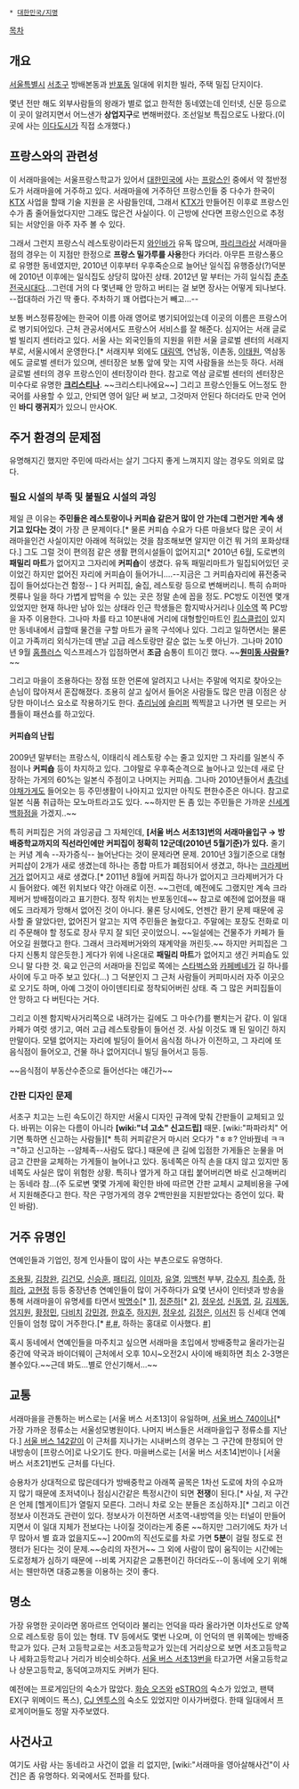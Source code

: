  * [[대한민국/지명]]

[[목차]]
== 개요 ==
[[서울특별시]] [[서초구]] 방배본동과 [[반포동]] 일대에 위치한 빌라, 주택 밀집 단지이다.

몇년 전만 해도 외부사람들의 왕래가 별로 없고 한적한 동네였는데 인터넷, 신문 등으로 이 곳이 알려지면서 어느샌가 '''상업지구'''로 변해버렸다. 조선일보 특집으로도 나왔다.(이곳에 사는 [[이다도시]]가 직접 소개했다.)

== 프랑스와의 관련성 ==
이 서래마을에는 서울프랑스학교가 있어서 [[대한민국]]에 사는 [[프랑스]]인 중에서 약 절반정도가 서래마을에 거주하고 있다. 서래마을에 거주하던 프랑스인들 중 다수가 한국이 [[KTX]] 사업을 할때 기술 지원을 온 사람들인데, 그래서 [[KTX]]가 만들어진 이후로 프랑스인 수가 좀 줄어들었다지만 그래도 많은건 사실이다. 이 근방에 산다면 프랑스인으로 추정되는 서양인을 아주 자주 볼 수 있다.

그래서 그런지 프랑스식 레스토랑이라든지 [[와인]]바가 유독 많으며, [[파리크라상]] 서래마을점의 경우는 이 지점만 한정으로 '''프랑스 밀가루를 사용'''한다 카더라. 아무튼 프랑스풍으로 유명한 동네였지만, 2010년 이후부터 우후죽순으로 늘어난 일식집 유행증상(?)덕분에 2010년 이후에는 일식집도 상당히 많아진 상태. 2012년 말 부터는 가히 일식집 [[춘추전국시대]]다...그런데 거의 다 몇년째 안 망하고 버티는 걸 보면 장사는 어떻게 되나보다. --접대하러 가긴 딱 좋다. 주차하기 꽤 어렵다는거 빼고...--

보통 버스정류장에는 한국어 이름 아래 영어로 병기되어있는데 이곳의 이름은 프랑스어로 병기되어있다. 근처 관공서에서도 프랑스어 서비스를 잘 해준다. 심지어는 서래 글로벌 빌리지 센터라고 있다. 서울 사는 외국인들의 지원을 위한 서울 글로벌 센터의 서래지부로, 서울시에서 운영한다.[* 서래지부 외에도 [[대림역]], 연남동, 이촌동, [[이태원]], 역삼동에도 글로벌 센터가 있으며, 센터장은 보통 앞에 맞는 지역 사람들을 쓰는듯 하다. 서래 글로벌 센터의 경우 프랑스인이 센터장이라 한다. 참고로 역삼 글로벌 센터의 센터장은 미수다로 유명한 '''[[크리스티나 콘팔로니에리|크리스티나]]'''. ~~크리스티나에요~~] 그리고 프랑스인들도 어느정도 한국어를 사용할 수 있고, 안되면 영어 일단 써 보고, 그것마저 안된다 하더라도 만국 언어인 '''바디 랭귀지'''가 있으니 만사OK.

== 주거 환경의 문제점 ==
유명해지긴 했지만 주민에 따라서는 살기 그다지 좋게 느껴지지 않는 경우도 의외로 많다.

=== 필요 시설의 부족 및 불필요 시설의 과잉 ===
제일 큰 이유는 '''주민들은 레스토랑이나 커피숍 같은거 많이 안 가는데 그런거만 계속 생기고 있다는 것'''이 가장 큰 문제이다.[* 물론 커피숍 수요가 다른 마을보다 많은 곳이 서래마을인건 사실이지만 아래에 적혀있는 것을 참조해보면 알지만 이건 뭐 거의 포화상태다.] 그도 그럴 것이 편의점 같은 생활 편의시설들이 없어지고[* 2010년 6월, 도로변의 '''패밀리 마트'''가 없어지고 그자리에 '''커피숍'''이 생겼다. 유독 패밀리마트가 밀집되어있던 곳이었긴 하지만 없어진 자리에 커피숍이 들어가니….--지금은 그 커피숍자리에 퓨전중국집이 들어섰다는건 함정-- ] 다 커피집, 술집, 레스토랑 등으로 변해버리니. 특히 슈퍼마켓류나 일을 하다 가볍게 밥먹을 수 있는 곳은 정말 손에 꼽을 정도. PC방도 이전엔 몇개 있었지만 현재 하나만 남아 있는 상태라 인근 학생들은 함지박사거리나 [[이수역]] 쪽 PC방을 자주 이용한다. 그나마 차를 타고 10분내에 거리에 대형할인마트인 [[킴스클럽]]이 있지만 동네내에서 급할때 물건을 구할 마트가 골목 구석에나 있다. 그리고 일하면서는 물론이고 가족끼리 외식가는데 맨날 고급 레스토랑만 갈순 없는 노릇 아닌가. 그나마 2010년 9월 [[홈플러스]] 익스프레스가 입점하면서 '''조금''' 숨통이 트이긴 했다. ~~'''[[원미동 사람들]]?'''~~

그리고 마을이 조용하다는 장점 또한 언론에 알려지고 나서는 주말에 억지로 찾아오는 손님이 많아져서 혼잡해졌다. 조용히 살고 싶어서 들어온 사람들도 많은 만큼 이점은 상당한 마이너스 요소로 작용하기도 한다. [[츄리닝]]에 [[슬리퍼]] 찍찍끌고 나가면 웬 모르는 커플들이 패션쇼를 하고있다.

==== 커피숍의 난립 ====
2009년 말부터는 프랑스식, 이태리식 레스토랑 수는 줄고 있지만 그 자리를 일본식 주점이나 '''커피숍''' 등이 차지하고 있다. 그야말로 우후죽순격으로 늘어나고 있는데 새로 단장하는 가게의 60%는 일본식 주점이고 나머지는 커피숍. 그나마 2010년들어서 [[총각네 야채가게]]도 들어오는 등 주민생활이 나아지고 있지만 아직도 편한수준은 아니다. 참고로 일본 식품 취급하는 모노마트라고도 있다. ~~하지만 돈 좀 있는 주민들은 가까운 [[신세계백화점]]을 가겠지..~~

특히 커피집은 거의 과잉공급 그 자체인데, '''[서울 버스 서초13]번의 서래마을입구 → 방배중학교까지의 직선라인에만 커피집이 정확히 12군데(2010년 5월기준)가 있다.''' 줄기는 커녕 계속 --자가증식-- 늘어난다는 것이 문제라면 문제. 2010년 3월기준으로 대형 커피샵이 2개가 새로 생겼는데 하나는 종합 마트가 폐점되어서 생겼고, 하나는 [[크라제버거]]가 없어지고 새로 생겼다.[* 2011년 8월에 커피집 하나가 없어지고 크라제버거가 다시 들어왔다. 예전 위치보다 약간 아래로 이전. ~~그런데, 예전에도 그랬지만 계속 크라제버거 방배점이라고 표기한다. 정작 위치는 반포동인데~~  참고로 예전에 없어졌을 때에도 크라제가 망해서 없어진 것이 아니다. 물론 당시에도, 언젠간 환기 문제 때문에 공사할 줄 알았다만, 없어진거 알고는 지역 주민들은 놀랐다고. 주말에는 포장도 전화로 미리 주문해야 할 정도로 장사 무지 잘 되던 곳이었으니. ~~일설에는 건물주가 카페가 들어오길 원했다고 한다. 그래서 크라제버거와의 재계약을 꺼린듯.~~ 하지만 커피집은 그다지 신통치 않은듯한.] 게다가 위에 나온대로 '''패밀리 마트'''가 없어지고 생긴 커피숍도 있으니 말 다한 것. 육교 인근의 서래마을 진입로 쪽에는 [[스타벅스]]와 [[카페베네]]가 길 하나를 사이에 두고 마주 보고 있다(...)
그 덕분인지 그 근처 사람들이 커피마시러 자주 이곳으로 오기도 하며, 아예 그것이 아이덴티티로 정착되어버린 상태. 즉 그 많은 커피집들이 안 망하고 다 버틴다는 거다. 

그리고 이젠 함지박사거리쪽으로 내려가는 길에도 그 마수(?)를 뻗치는거 같다. 이 일대 카페가 여럿 생기고, 여러 고급 레스토랑들이 들어선 것. 사실 이것도 꽤 된 일이긴 하지만말이다. 모텔 없어지는 자리에 빌딩이 들어서 음식점 하나가 이전하고, 그 자리에 또 음식점이 들어오고, 건물 하나 없어지더니 빌딩 들어서고 등등.

~~음식점이 부동산수준으로 들어선다는 얘긴가~~
=== 간판 디자인 문제 ===
서초구 치고는 느린 속도이긴 하지만 서울시 디자인 규격에 맞춰 간판들이 교체되고 있다. 바뀌는 이유는 다름이 아니라 '''[wiki:"너 고소" 신고드립]''' 때문. [wiki:"파파라치" 어기면 툭하면 신고하는 사람들][* 특히 커피같은거 마시러 오다가 "ㅎㅎ? 안바꿨네 ㅋㅋㅋ"하고 신고하는 --얌체족--사람도 많다.] 때문에 큰 길에 입점한 가게들은 눈물을 머금고 간판을 교체하는 가게들이 늘어나고 있다. 동네쪽은 아직 손을 대지 않고 있지만 동네쪽도 사실은 많이 위험한 상황. 특히나 옆가게 하고 대립 붙어버리면 바로 신고해버리는 동네라 참…(주 도로변 몇몇 가게에 확인한 바에 따르면 간판 교체시 교체비용을 구에서 지원해준다고 한다. 작은 구멍가게의 경우 2백만원을 지원받았다는 증언이 있다. 확인 바람).

== 거주 유명인 ==
연예인들과 기업인, 정계 인사들이 많이 사는 부촌으로도 유명하다.

[[조용필]], [[김창완]], [[김건모]], [[신승훈]], [[패티김]], [[이미자]], [[유열]], [[임백천]] 부부, [[강수지]], [[최수종]], [[하희라]], [[고현정]] 등등 중장년층 연예인들이 많이 거주하다가 요몇 년사이 인터넷과 방송을 통해 서래마을이 유명세를 타면서 [[박명수]][* [http://sbscnbc.sbs.co.kr/read.jsp?pmArticleId=10000428042]], [[정준하]][* [http://pann.news.nate.com/info/253414687]], [[정우성]], [[신동엽]], [[길]], [[김제동]], [[엄지원]], [[황정민]], [[다비치]] [[강민경]], [[한효주]], [[하지원]], [[정우성]], [[김정은]], [[이서진]] 등 신세대 연예인들이 엄청 많이 거주한다.[* [http://www.skyedaily.co.kr/news/news_view.html?ID=1211 #],[http://www.koreadaily.com/news/read.asp?art_id=956376 #], 하하는 홍대로 이사했다. [http://reviewstar.hankooki.com/Article/ArticleView.php?WEB_GSNO=10054932 #]]

혹시 동네에서 연예인들을 마주치고 싶으면 서래마을 초입에서 방배중학교 올라가는길 중간에 약국과 바이더웨이 근처에서 오후 10시~오전2시 사이에 배회하면 최소 2-3명은 볼수있다.~~근데 봐도...별로 안신기해서...~~

== 교통 ==
서래마을을 관통하는 버스로는 [서울 버스 서초13]이 유일하며, [[서울 버스 740]]이나[* 가장 가까운 정류소는 서울성모병원이다. 나머지 버스들은 서래마을입구 정류소를 지난다.] [[서울 버스 142]]같이 이 근처를 지나가는 시내버스의 경우는 그 구간에 한정되어 안내방송이 [프랑스어]로 나오기도 한다. 마을버스로는 [서울 버스 서초14]번이나 [서울 버스 서초21]번도 근처를 다닌다.

승용차가 상대적으로 많은데다가 방배중학교 아래쪽 골목은 1차선 도로에 차의 수요까지 많기 때문에 초저녁이나 점심시간같은 특정시간이 되면 '''전쟁'''이 된다.[* 사실, 저 구간은 언제 [헬게이트]가 열릴지 모른다. 그러니 차로 오는 분들은 조심하자.][* 그리고 이건 정보사 이전과도 관련이 있다. 정보사가 이전하면 서초역-내방역을 잇는 터널이 만들어지면서 이 일대 지체가 전보다는 나이질 것이라는게 중론 ~~하지만 그러기에도 차가 너무 많아서 별 효과 없을지도~~] 200m의 직선도로를 차로 가면 '''5분'''이 걸릴 정도로 전쟁터가 된다는 것이 문제.~~승리의 자전거~~ 그 외에 사람이 많이 움직이는 시간에는 도로정체가 심하기 때문에 --비록 거지같은 교통편이긴 하더라도--이 동네에 오기 위해서는 웬만하면 대중교통을 이용하는 것이 좋다. 

== 명소 ==
가장 유명한 곳이라면 몽마르뜨 언덕이라 불리는 언덕을 따라 올라가면 이차선도로 양쪽으로 레스토랑 등이 있는 형태. TV 등에서도 몇번 나오며, 이 언덕의 맨 위쪽에는 방배중학교가 있다. 근처 고등학교로는 서초고등학교가 있는데 거리상으로 보면 서초고등학교나 세화고등학교나 거리가 비슷비슷하다. [[서울 버스 서초13]]번을 타고가면 서울고등학교나 상문고등학교, 동덕여고까지도 커버가 된다.

예전에는 프로게임단의 숙소가 많았다. [[화승 오즈]]와 [[eSTRO]]의 숙소가 있었고, 팬택 EX(구 위메이드 폭스), [[CJ 엔투스]]의 숙소도 있었지만 이사가버렸다. 한때 일대에서 프로게이머들도 정말 자주보였다.

== 사건사고 ==
여기도 사람 사는 동네라고 사건이 없을 리 없지만, [wiki:"서래마을 영아살해사건"이 사건]은 좀 유명하다. 외국에서도 전파를 탔다. 

